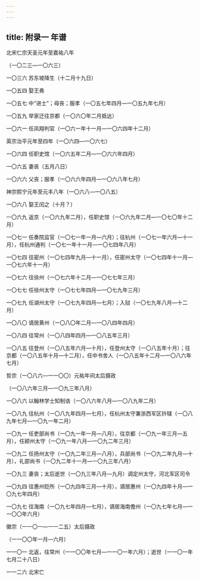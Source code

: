 ```yaml
---
---
---
```

title: 附录一 年谱
---




北宋仁宗天圣元年至嘉祐八年

（一〇二三—一〇六三）

一〇三六 苏东坡降生（十二月十九日）

一〇五四 娶王弗

一〇五七 中“进士”；母丧；服孝（一〇五七年四月—一〇五九年七月）

一〇五九 举家迁往京都（一〇六〇年二月抵达）

一〇六一 任凤翔判官（一〇六一年十一月—一〇六四年十二月）

英宗治平元年至四年（一〇六四—一〇六七）

一〇六四 任职史馆（一〇六五年二月—一〇六六年四月）

一〇六五 妻丧（五月八日）

一〇六六 父丧；服孝（一〇六六年四月—一〇六八年七月）

神宗熙宁元年至元丰八年（一〇六八—一〇八五）

一〇六八 娶王闰之（十月？）

一〇六九 返京（一〇六九年二月），任职史馆（一〇六九年二月—一〇七〇年十二月）

一〇七一 任奏院监官（一〇七一年一月—六月）；往杭州（一〇七一年六月—十一月），任杭州通判（一〇七一年十一月—一〇七四年八月）

一〇七四 往密州（一〇七四年九月—十一月），任密州太守（一〇七四年十一月—一〇七六年十一月）

一〇七六 往徐州（一〇七六年十二月—一〇七七年三月）

一〇七七 任徐州太守（一〇七七年四月—一〇七九年三月）

一〇七九 任湖州太守（一〇七九年四月—七月）；入狱（一〇七九年八月—十二月）

一〇八〇 谪居黄州（一〇八〇年二月—一〇八四年四月）

一〇八四 往常州（一〇八四年四月—一〇八五年三月）

一〇八五 往登州（一〇八五年六月—十月），任登州太守（一〇八五年十月）；往京都（一〇八五年十月—十二月），任中书舍人（一〇八五年十二月—一〇八六年七月）

哲宗（一〇八六—一一〇〇）元祐年间太后摄政

（一〇八六年三月—一〇九三年八月）

一〇八六 以翰林学士知制诰（一〇八六年八月—一〇八九年二月）

一〇八九 往杭州（一〇八九年四月—七月），任杭州太守兼浙西军区钤辖（一〇八九年七月—一〇九一年二月）

一〇九一 任吏部尚书（一〇九一年一月—八月），往京都（一〇九一年三月—五月），任颍州太守（一〇九一年八月—一〇九二年三月）

一〇九二 任扬州太守（一〇九二年三月—八月），兵部尚书（一〇九二年九月—十月），礼部尚书（一〇九二年十一月—一〇九三年八月）

一〇九三 妻丧；太后逝世（一〇九三年八月—九月）调定州太守，河北军区司令

一〇九四 往惠州贬所（一〇九四年三月—十月），谪居惠州（一〇九四年十月—一〇九七年四月）

一〇九七 往海南（一〇九七年四月—七月），谪居海南儋州（一〇九七年七月—一一〇〇年六月）

徽宗（一一〇一—一一二五）太后摄政

（一一〇〇年一月—六月）

一一〇一 北返，往常州（一一〇〇年七月—一一〇一年六月）；逝世（一一〇一年七月二十八日）

一一二六 北宋亡